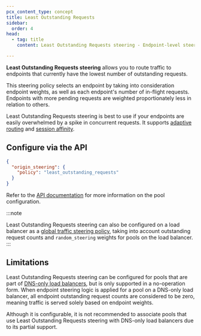 ```yaml
---
pcx_content_type: concept
title: Least Outstanding Requests
sidebar:
  order: 4
head:
  - tag: title
    content: Least Outstanding Requests steering - Endpoint-level steering

---
```


**Least Outstanding Requests steering** allows you to route traffic to endpoints that currently have the lowest number of outstanding requests.

This steering policy selects an endpoint by taking into consideration endpoint weights, as well as each endpoint's number of in-flight requests. Endpoints with more pending requests are weighted proportionately less in relation to others.

Least Outstanding Requests steering is best to use if your endpoints are easily overwhelmed by a spike in concurrent requests. It supports [adaptive routing](/load-balancing/understand-basics/adaptive-routing/) and [session affinity](/load-balancing/understand-basics/session-affinity/).

## Configure via the API

```json title="Pools"
{
  "origin_steering": {
    "policy": "least_outstanding_requests"
  }
}
```

Refer to the [API documentation](/api/resources/load_balancers/subresources/pools/methods/update/) for more information on the pool configuration.

:::note

Least Outstanding Requests steering can also be configured on a load balancer as a [global traffic steering policy](/load-balancing/understand-basics/traffic-steering/steering-policies/least-outstanding-requests/), taking into account outstanding request counts and `random_steering` weights for pools on the load balancer. 
:::

## Limitations

Least Outstanding Requests steering can be configured for pools that are part of [DNS-only load balancers](/load-balancing/understand-basics/proxy-modes/#dns-only-load-balancing), but is only supported in a no-operation form. When endpoint steering logic is applied for a pool on a DNS-only load balancer, all endpoint outstanding request counts are considered to be zero, meaning traffic is served solely based on endpoint weights.

Although it is configurable, it is not recommended to associate pools that use Least Outstanding Requests steering with DNS-only load balancers due to its partial support.
